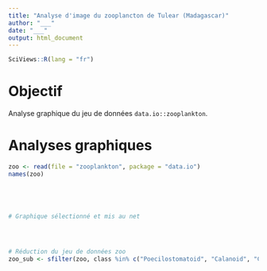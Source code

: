 ```yaml
---
title: "Analyse d'image du zooplancton de Tulear (Madagascar)"
author: "___"
date: "___"
output: html_document
---
```


<!--# Ceci est un commentaire. -->

<!--% Ceci est une consigne. Ne jamais modifier ni déplacer les consignes dans le document ! -->

<!--% Ajoutez la date et votre nom dans l'entête YAML.-->

```r
SciViews::R(lang = "fr")
```

# Objectif

Analyse graphique du jeu de données `data.io::zooplankton`.

# Analyses graphiques

<!--% Vous importez le jeu de données `zooplankton` depuis le package {data.io} et vous l'assignez à `zoo` ci-dessous (code déjà rempli pour vous). Vous ferez ensuite toutes vos analyses en utilisant `zoo`. -->

```r
zoo <- read(file = "zooplankton", package = "data.io")
names(zoo)
```

<!--% Réalisez quatre histogrammes pour visualiser la distribution du diamètre du cercle équivalent (`ecd`) en utilisant les nombres de classes suivantes suivantes : 10, 25, 40 et 55, et comparez ces histogrammes entre eux. -->

```r

```

```r

```

```r

```

```r

```

<!--% Parmi les quatre graphiques précédents, sélectionnez celui que vous jugez le plus pertinent et décrivez-le en maximum 3 phrases. Modifiez le nom de l'axe des ordonnées pour le finaliser proprement (count -> Effectifs). -->

```r
# Graphique sélectionné et mis au net

```

<!--% Réalisez à présent un graphique de densité pour visualiser la distribution du périmètre (`perimeter`) et décrivez-le en 5 phrases maximum. -->

```r

```

<!--% Réalisez un graphique en violon de l'aire (`area`) par classe (`class`) avec de la couleur pour chaque classe. Assurez-vous que la légende ne soit pas visible sur le graphique et que les classes soient bien lisibles. Décrivez celui-ci en maximum 5 phrases. -->

```r

```

<!--% Reproduisez le même graphique que le précédent, mais cette fois-ci en utilisant la fonction `ggridges::geom_density_ridges()`. Commentez celui-ci en maximum 5 phrases. -->

```r
 
```

<!--# `zoo_sub` est une version du jeu de données qui ne contient que les classes suivantes : "Poecilostomatoid", "Calanoid", "Cyclopoid", "Harpacticoid" (uniquement les copépodes). Le code est prérempli pour vous. -->

```r
# Réduction du jeu de données zoo
zoo_sub <- sfilter(zoo, class %in% c("Poecilostomatoid", "Calanoid", "Cyclopoid", "Harpacticoid"))
```

<!--% À partir du jeu de données `zoo_sub`, réalisez un histogramme pour visualiser le diamètre de Feret (`feret`) en utilisant un découpage en 25 classes. Créez un graphique en facette avec la classe (`class`). L'histogramme de chaque classe doit être affiché sur un histogramme global grisé représentant l'ensemble des données. Modifiez le nom de l'axe des ordonnées (count -> Effectifs) et masquez la légende. Finalement, décrivez votre graphique en maximum 5 phrases. -->

```r

```

<!--% À partir des 20 variables du jeu de données `zoo_sub`, réalisez et commentez deux nouveaux graphiques permettant d'analyser la distribution d'une variable. Utilisez deux géométries différentes et une variable facteur dans au moins un des deux graphiques. -->

```r

```

```r

```
